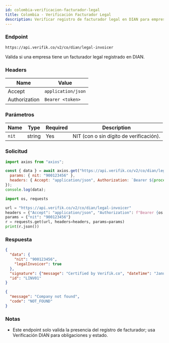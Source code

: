 ```yaml
---
id: colombia-verificacion-facturador-legal
title: Colombia - Verificación Facturador Legal
description: Verificar registro de facturador legal en DIAN para empresas
---
```



### Endpoint

```
https://api.verifik.co/v2/co/dian/legal-invoicer
```

Valida si una empresa tiene un facturador legal registrado en DIAN.

### Headers

| Name | Value |
| --- | --- |
| Accept | `application/json` |
| Authorization | `Bearer <token>` |

### Parámetros

| Name | Type | Required | Description |
| --- | --- | --- | --- |
| `nit` | string | Yes | NIT (con o sin dígito de verificación). |

### Solicitud

<Tabs>
  <TabItem value="node" label="Node.js">

```javascript
import axios from "axios";

const { data } = await axios.get("https://api.verifik.co/v2/co/dian/legal-invoicer", {
  params: { nit: "900123456" },
  headers: { Accept: "application/json", Authorization: `Bearer ${process.env.VERIFIK_TOKEN}` },
});
console.log(data);
```

  </TabItem>
  <TabItem value="python" label="Python">

```python
import os, requests

url = "https://api.verifik.co/v2/co/dian/legal-invoicer"
headers = {"Accept": "application/json", "Authorization": f"Bearer {os.getenv('VERIFIK_TOKEN')}"}
params = {"nit": "900123456"}
r = requests.get(url, headers=headers, params=params)
print(r.json())
```

  </TabItem>
</Tabs>

### Respuesta

<Tabs>
  <TabItem value="200" label="200">

```json
{
  "data": {
    "nit": "900123456",
    "legalInvoicer": true
  },
  "signature": {"message": "Certified by Verifik.co", "dateTime": "January 16, 2024 3:44 PM"},
  "id": "LINV01"
}
```

  </TabItem>
  <TabItem value="404" label="404">

```json
{
  "message": "Company not found",
  "code": "NOT_FOUND"
}
```

  </TabItem>
</Tabs>

### Notas

- Este endpoint solo valida la presencia del registro de facturador; usa Verificación DIAN para obligaciones y estado.
